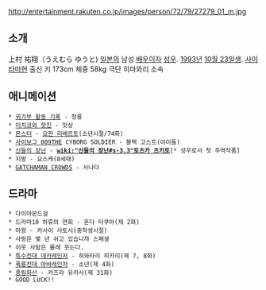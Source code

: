 http://entertainment.rakuten.co.jp/images/person/72/79/27279_01_m.jpg
== 소개 ==
上村 祐翔（うえむら ゆうと)
[[일본]]의 남성 [[배우]]이자 [[성우]]. [[1993년]] [[10월 23일]]생. [[사이타마]]현 출신 키 173cm 체중 58kg 극단 히마와리 소속

== 애니메이션 ==
 * [[귀가부 활동 기록]] - 청룡
 * [[미치코와 핫친]] - 맛상
 * [[몬스터(만화)|몬스터]] - [[요한 리베르토]](소년시절/74화)
 * [[사이보그 009]]THE CYBORG SOLDIER - 블랙 고스트(아이들)
 * [[신들의 장난]] - '''[[wiki:"신들의 장난#s-3.3"토츠카 츠키토]]'''[* 성우로서 첫 주역작품]
 * 지팡 - 요스케(8세때)
 * [[GATCHAMAN CROWDS]] - 사나다
 
== 드라마 ==
 * 다이아몬드걸
 * 드라마10 하류의 연회 - 혼다 타쿠야(제 2화)
 * 마왕 - 카사이 사토시(중학생시절)
 * 사랑은 몇 년 쉬고 있습니까 스페셜
 * 이웃 사람은 몰래 웃는다.
 * [[특수전대 데카레인저]] - 히와타리 히카리(제 7, 8화)
 * [[폭룡전대 아바레인저]] - 소년(제 4화)
 * [[풍림화산]] - 카즈라 유카사(제 31화)
 * GOOD LUCK!!        
